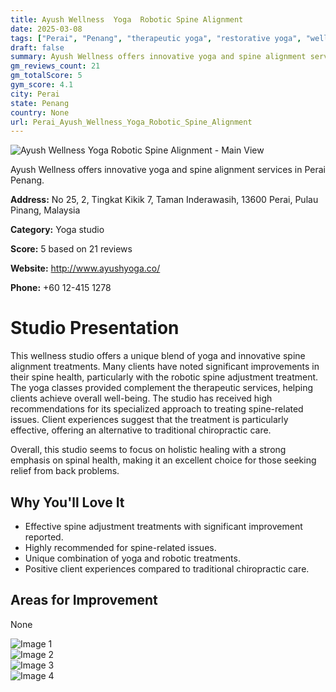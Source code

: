 ```yaml
---
title: Ayush Wellness  Yoga  Robotic Spine Alignment
date: 2025-03-08
tags: ["Perai", "Penang", "therapeutic yoga", "restorative yoga", "wellness", "therapeutic", "Perai"]  
draft: false
summary: Ayush Wellness offers innovative yoga and spine alignment services in Perai Penang.
gm_reviews_count: 21
gm_totalScore: 5
gym_score: 4.1
city: Perai
state: Penang
country: None
url: Perai_Ayush_Wellness_Yoga_Robotic_Spine_Alignment
---
```


<div className="aspect-[16/9] relative my-8">
  <img 
    src="https://lh5.googleusercontent.com/p/AF1QipObDexzGK8Nf7UwVsq5016f1Dp41FUzWU6UBmyh=w1920-h1080-k-no"
    alt="Ayush Wellness  Yoga  Robotic Spine Alignment - Main View"
    className="object-cover absolute inset-0 w-full h-full rounded-lg"
  />
</div>

Ayush Wellness offers innovative yoga and spine alignment services in Perai Penang.

**Address:** No 25, 2, Tingkat Kikik 7, Taman Inderawasih, 13600 Perai, Pulau Pinang, Malaysia

**Category:** Yoga studio

**Score:** 5 based on 21 reviews

**Website:** http://www.ayushyoga.co/

**Phone:** +60 12-415 1278

# Studio Presentation

This wellness studio offers a unique blend of yoga and innovative spine alignment treatments. Many clients have noted significant improvements in their spine health, particularly with the robotic spine adjustment treatment. The yoga classes provided complement the therapeutic services, helping clients achieve overall well-being. The studio has received high recommendations for its specialized approach to treating spine-related issues. Client experiences suggest that the treatment is particularly effective, offering an alternative to traditional chiropractic care.

Overall, this studio seems to focus on holistic healing with a strong emphasis on spinal health, making it an excellent choice for those seeking relief from back problems.

## Why You'll Love It

- Effective spine adjustment treatments with significant improvement reported.
- Highly recommended for spine-related issues.
- Unique combination of yoga and robotic treatments.
- Positive client experiences compared to traditional chiropractic care.

## Areas for Improvement

None

<div className="grid grid-cols-1 xl:grid-cols-2 gap-4 my-8">
<div className="aspect-[4/3] relative"><img src="https://lh5.googleusercontent.com/p/AF1QipOJm3iaXNo3eCStAN8nH9vWN5dLR0bFtU2zyT08=w1920-h1080-k-no" alt="Image 1" className="object-cover absolute inset-0 w-full h-full rounded-lg" /></div>
<div className="aspect-[4/3] relative"><img src="https://lh5.googleusercontent.com/p/AF1QipOCmGhvK7JwE3iBzXKLx-YkGTxCH-woPaKQNQtV=w1920-h1080-k-no" alt="Image 2" className="object-cover absolute inset-0 w-full h-full rounded-lg" /></div>
<div className="aspect-[4/3] relative"><img src="https://lh5.googleusercontent.com/p/AF1QipN5s5WnOzNWgMvJZjz8Z9zQieMhgMjOqvqGy9LX=w1920-h1080-k-no" alt="Image 3" className="object-cover absolute inset-0 w-full h-full rounded-lg" /></div>
<div className="aspect-[4/3] relative"><img src="https://lh5.googleusercontent.com/p/AF1QipPBuUKyhiYhamCLMa3IYKLrXVe9spnyKuFS1xMP=w1920-h1080-k-no" alt="Image 4" className="object-cover absolute inset-0 w-full h-full rounded-lg" /></div>
</div>
